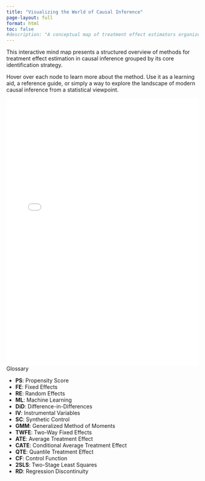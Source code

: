 ```yaml
---
title: "Visualizing the World of Causal Inference"
page-layout: full
format: html
toc: false
#description: "A conceptual map of treatment effect estimators organized by identification assumptions."
---
```


This interactive mind map presents a structured overview of methods for treatment effect estimation in causal inference grouped by its core identification strategy.  

Hover over each node to learn more about the method. Use it as a learning aid, a reference guide, or simply a way to explore the landscape of modern causal inference from a statistical viewpoint. 

```{=html}
<iframe src="files/mind-map.html" width="100%" height="700" frameborder="0"></iframe>
```

```{=html}
<div style="max-width: 400px; margin-left: 0; margin-right: auto;">
  <div class="card mt-3 mb-3">
    <div class="card-header bg-light fw-bold">
      Glossary
    </div>
    <div class="card-body" style="font-size: 14px;">
      <ul class="list-unstyled mb-0">
        <li><strong>PS</strong>: Propensity Score</li>
        <li><strong>FE</strong>: Fixed Effects</li>
        <li><strong>RE</strong>: Random Effects</li>
        <li><strong>ML</strong>: Machine Learning</li>
        <li><strong>DiD</strong>: Difference-in-Differences</li>
        <li><strong>IV</strong>: Instrumental Variables</li>
        <li><strong>SC</strong>: Synthetic Control</li>
        <li><strong>GMM</strong>: Generalized Method of Moments</li>
        <li><strong>TWFE</strong>: Two-Way Fixed Effects</li>
        <li><strong>ATE</strong>: Average Treatment Effect</li>
        <li><strong>CATE</strong>: Conditional Average Treatment Effect</li>
        <li><strong>QTE</strong>: Quantile Treatment Effect</li>
        <li><strong>CF</strong>: Control Function</li>
        <li><strong>2SLS</strong>: Two-Stage Least Squares</li>
        <li><strong>RD</strong>: Regression Discontinuity</li>
      </ul>
    </div>
  </div>
</div>
```
